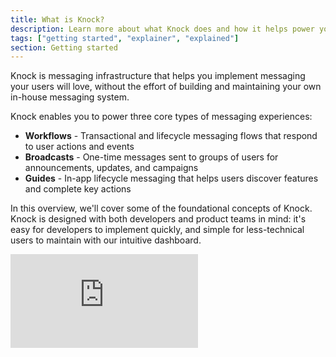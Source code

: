 ```yaml
---
title: What is Knock?
description: Learn more about what Knock does and how it helps power your product messaging.
tags: ["getting started", "explainer", "explained"]
section: Getting started
---
```


Knock is messaging infrastructure that helps you implement messaging your users will love, without the effort of building and maintaining your own in-house messaging system.

Knock enables you to power three core types of messaging experiences:

- **Workflows** - Transactional and lifecycle messaging flows that respond to user actions and events
- **Broadcasts** - One-time messages sent to groups of users for announcements, updates, and campaigns  
- **Guides** - In-app lifecycle messaging that helps users discover features and complete key actions

In this overview, we'll cover some of the foundational concepts of Knock. Knock is designed with both developers and product teams in mind: it's easy for developers to implement quickly, and simple for less-technical users to maintain with our intuitive dashboard.

<div
  style={{
    position: "relative",
    width: "100%",
    paddingBottom: "56.25%",
    height: 0,
    marginBottom: "48px",
  }}
>
  <iframe
    src="https://www.youtube.com/embed/bVFkX8MnI-g?si=mA_hEXkU8iOv9a3f"
    title="YouTube video player"
    frameBorder="0"
    allow="accelerometer; autoplay; clipboard-write; encrypted-media; gyroscope; picture-in-picture; web-share"
    referrerPolicy="strict-origin-when-cross-origin"
    allowFullScreen
    style={{
      position: "absolute",
      top: 0,
      left: 0,
      width: "100%",
      height: "100%",
      border: 0,
      margin: "16px 0 0 0",
    }}
  />
</div>

## Workflows

Workflows are a foundational concept in Knock. They enable you to easily model complex messaging flows across channels using a variety of logical function steps while respecting a user's individual preferences. Workflows power both transactional messaging (like order confirmations, password resets, and account updates) and lifecycle messaging (like onboarding sequences, engagement campaigns, and retention flows).

<Image
  src="/images/what-is-knock/workflow-diagram-3.png"
  alt="An image of a workflow diagram"
  width={1356}
  height={1452}
  className="rounded-md mx-auto border border-gray-200"
/>

Your application can trigger workflows using our REST API, any one of our [available SDKs](/developer-tools/sdks), or by integrating a CDP like Segment as an event source. You can use the dropdown menu on the code sample below to look at a sample in your language of choice:

<MultiLangCodeBlock snippet="workflows.trigger" title="Trigger a workflow" />

## Broadcasts

Broadcasts enable you to send one-time messages to groups of users for announcements, product updates, marketing campaigns, and other communications that aren't triggered by individual user actions. Unlike workflows that are event-driven, broadcasts are initiated directly from the Knock dashboard or via API and can target specific audiences based on user properties, segments, or custom criteria.

Broadcasts are perfect for:
- Product announcements and feature releases
- Marketing campaigns and promotional messages
- System maintenance notifications
- Company updates and newsletters
- Time-sensitive alerts and emergency communications

## Guides

Guides power in-app lifecycle messaging that helps users discover features, complete onboarding steps, and take key actions within your application. Unlike traditional messaging that happens outside your app, guides appear contextually within your product interface to provide timely, relevant guidance.

Guides enable you to:
- Create interactive onboarding flows
- Highlight new features and updates
- Guide users through complex workflows
- Drive adoption of key product features
- Provide contextual help and tips

Knock processes each workflow run and manages broadcasts and guides using a combination of the following concepts:

## Recipients

Recipients are in most cases users in your application. As you trigger workflows for recipients, Knock creates a cache of the data needed to notify them on different platforms, like an email address, phone number, avatar URL, or push token. Knock also stores custom properties you pass from your application to customize their notifications, like a plan type, user role, or timezone.

```javascript title="An object used to create a User"
{
	// Id is a required prop
	id: "1",
	// Knock also supports default props for common channels
	name: "John Hammond",
	email: "hammondj@ingen.net",
	phone_number: "555-555-5555",
	avatar: "https://ingen.net/headshots/hammondj.jpg",
	timezone: "America/Costa_Rica"
	// You can add as many custom props as needed. These will be
	// merged onto the top-level User object
	properties: {
		"title": "CEO",
		"planType": "allAccess",
		"userType": "admin"
	}
}
```

## Channels

Channels in Knock represent a specific provider you have configured to send messages. You can include channel steps in your workflows or use them in broadcasts to send messages with the providers you already use in production.
Knock supports the following channel types and providers:

<AccordionGroup>
  <Accordion title="Email">
    Knock supports sending email with [AWS SES](/integrations/email/aws-ses),
    [Mailersend](/integrations/email/mailersend),
    [Mailgun](/integrations/email/mailgun),
    [Mailjet](/integrations/email/mailjet),
    [Mailtrap](/integrations/email/mailtrap),
    [Mandrill](/integrations/email/mandrill),
    [Postmark](/integrations/email/postmark),
    [Resend](/integrations/email/resend),
    [Sendgrid](/integrations/email/sendgrid), [SMTP](/integrations/email/smtp),
    and [Sparkpost](/integrations/email/sparkpost).
  </Accordion>
  <Accordion title="SMS">
    Knock supports sending SMS with [Africa's
    Talking](/integrations/sms/africas-talking), [AWS
    SNS](/integrations/sms/aws-sns), [Mailersend](/integrations/sms/mailersend),
    [MessageBird](/integrations/sms/messagebird),
    [Plivo](/integrations/sms/plivo), [Sinch](/integrations/sms/sinch), [Sinch
    MessageMedia](/integrations/sms/sinch-message-media),
    [Telnyx](/integrations/sms/telnyx), [Twilio](/integrations/sms/twilio), and
    [Vonage](/integrations/sms/vonage).
  </Accordion>
  <Accordion title="Push">
    Knock supports sending push messages with [Apple Push Notification Service
    (iOS)](/integrations/push/apns), [Expo (React
    Native)](/integrations/push/expo), [Firebase Cloud Messaging
    (Android)](/integrations/push/firebase), and
    [OneSignal](/integrations/push/one-signal).
  </Accordion>
  <Accordion title="Chat">
    Knock supports sending chat messages with [Slack](/integrations/chat/slack),
    [Discord](/integrations/chat/discord), [Microsoft
    Teams](/integrations/chat/microsoft-teams),
    [WhatsApp](/integrations/chat/whatsapp).
  </Accordion>
  <Accordion title="In-app">
    Knock provides [a real-time in-app feed API](/integrations/in-app/knock) for
    receiving notifications, along with drop-in components to display them to
    your users.
  </Accordion>
</AccordionGroup>

A message that is generated as a part of a workflow or broadcast is called a `Message`, and Knock enables you to define dynamic message templates using a combination of a drag-and-drop editor and the Liquid templating language.

This helps product and marketing teams standardize on one templating system instead of using different templating languages for different providers. It also has the added benefit of lifting these messages out of your codebase so you can iterate quickly on customer communications without a developer.

## Functions

Each workflow can combine multiple function steps to model complex logic that creates better notification experiences.
You can combine the following function steps with any number of channel steps to create personalized notifications for your users:

<AccordionGroup>
  <Accordion title="Batch">
    [A batch step](/designing-workflows/batch-function) condenses multiple
    activities into one notification, e.g. batch all of the comments on this
    document for one hour and then send one email with all of the activities.
  </Accordion>
  <Accordion title="Delay">
    [A delay step](/designing-workflows/delay-function) waits for a specified
    duration before proceeding to the next step in a workflow, e.g. send the new
    user a follow-up email ten days after they sign up.
  </Accordion>
  <Accordion title="Branch">
    [A branch step](/designing-workflows/branch-function) uses multiple
    conditions to execute different branches of logic, e.g. if `user.planType
    === 'pro'` send them email A, else send them email B.
  </Accordion>
  <Accordion title="Throttle">
    [A throttle step](/designing-workflows/throttle-function) controls how many
    times a user is notified for a particular workflow over a specified
    duration, e.g. trigger the `server is down` workflow every minute while the
    server is down, but only send a max of one email every 5 minutes.
  </Accordion>
  <Accordion title="Fetch">
    [A fetch step](/designing-workflows/fetch-function) makes an HTTP request to
    an external service and uses the returned data in subsequent steps, e.g.
    query an MLS API for recent home sales in the user's zip code and render
    them in an email.
  </Accordion>
  <Accordion title="Trigger workflow">
    [A trigger workflow step](/designing-workflows/trigger-workflow-function)
    allows you to trigger another workflow from within the current workflow,
    e.g. trigger a "welcome_sequence" workflow after recieving an
    "account_setup" notification.
  </Accordion>
</AccordionGroup>

In addition to combining channel steps and function steps to create complex workflows, you can augment these steps with additional logic based on the user recipient, inputs from your application, or the status of previous workflow steps. These are called step conditions.

## Step conditions

Step conditions exist across both channel and function steps, and they allow you to conditionally execute steps based on trigger payload data, user properties, or the status of previous steps

**Examples:**

- Only send an email message if an in-app message has not been seen
- Only send an in-app notification if `recipient.plan === "pro"`
- Only execute a delay step if `delay === true` in the trigger payload

In addition to giving your technical and non-technical users the ability to construct these workflows via a drag-and-drop editor, Knock also enables your users to exercise control over their own notification experience using a flexible preferences model.

## Preferences

In Knock, each workflow run and broadcast is executed on behalf of a recipient, and each recipient can specify their preferences to receive messages across a number of different criteria: channel types, individual workflows, workflow categories, and broadcast types.

<Image
  src="/images/what-is-knock/preferences.png"
  alt="An image of a preference set"
  width={1356}
  height={1452}
  className="rounded-md mx-auto border border-gray-200"
/>

Application developers have control over how these preference sets are presented to the user and which options to surface, but Knock enforces these preferences during every workflow run and broadcast automatically.

You can learn more about how to set a user's preferences in our [preferences overview](/preferences/overview).

## Next steps

Now that you understand some of the core concepts of Knock, you can either start building with Knock or explore some of the more advanced features Knock offers.

### Build something

If you want to start by adding Knock to your existing system, you can check out our quick start guide to implement your first workflow. This quick start will help you integrate Knock with your backend codebase.

<SdkCardGroup>
  <SdkCard
    title="Quick start guide"
    linkUrl="/getting-started/quick-start"
    languages={["Your codebase"]}
  />
</SdkCardGroup>

If you want to keep learning about Knock using a curated example application, check out our catalog of [examples apps](/getting-started/example-apps). Here are some recommendations:

<SdkCardGroup>
  <SdkCard
    title="In-app feed & toasts"
    linkUrl="https://github.com/knocklabs/in-app-notifications-example-nextjs"
    icon="react"
    languages={["React", "Next.js"]}
    isExternal={true}
  />
  <SdkCard
    title="SlackKit example"
    linkUrl="https://github.com/knocklabs/slack-kit-example"
    icon="react"
    languages={["React", "Next.js"]}
    isExternal={true}
  />
  <SdkCard
    title="iOS example"
    linkUrl="https://github.com/knocklabs/ios-example-app"
    icon="swift"
    languages={["Swift"]}
    isExternal={true}
  />
</SdkCardGroup>

### Keep learning

While workflows, broadcasts, and guides are at the heart of Knock, our goal is to build a complete messaging system for our customers. Here is an overview of some of the more-advanced features that we provide:

#### UI components

Knock provides developers with React components like `<NotificationFeed/>` and `<SlackAuthButton/>` to use in their applications. You can read more about building in-app UI with Knock for both web and mobile [here](/in-app-ui/overview).

#### Advanced concepts

There is a lot more to learn about Knock, and our [concepts overview page](/concepts/overview) is a good place to start. Here are use cases our customers commonly solve with Knock:

- Powering [translation and localization](/concepts/translations) and managing timezone-aware delivery
- Creating advanced messaging logic using [subscriptions](/concepts/subscriptions) and [schedules](/concepts/schedules)
- Integrating Knock with your application's data model, using [tenants](/concepts/tenants) and [objects](/concepts/objects) to power customized experiences
- Using [the template editor](/designing-workflows/template-editor/overview) to standarize messaging templates across providers

#### Developer tools

Knock is a developer-first platform, with both [environment](/concepts/environments) and [commit models](/concepts/commits). If you want to work with Knock resources in code, you can use our [Management API](/developer-tools/management-api) or [CLI](/developer-tools/knock-cli).

Once you're sending messages through Knock, we offer observability tools like [workflow run logs](/send-notifications/debugging-workflows) (to examine all steps of workflow execution in your dashboard) and data streaming into a monitoring system like Datadog with [extensions](/integrations/extensions/overview).
